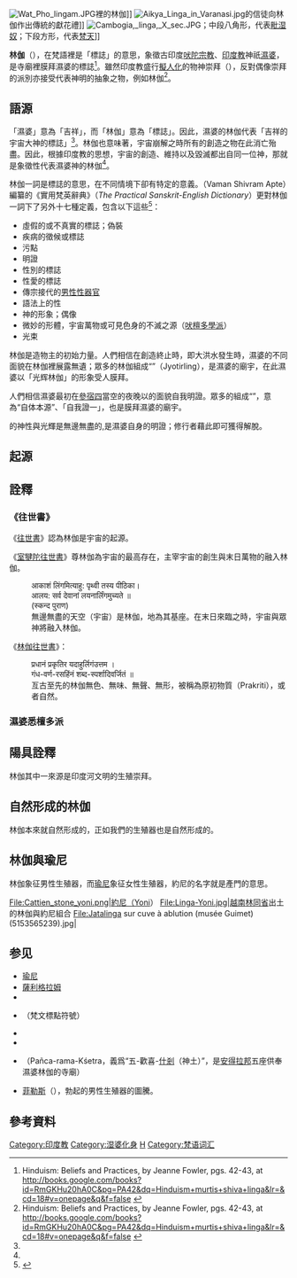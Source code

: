 {{not|林迦}}
{{印度教}}
[[File:Wat_Pho_lingam.JPG|thumb]]裡的林伽]]
[[File:Aikya_Linga_in_Varanasi.jpg|thumb]]的信徒向林伽作出傳統的獻花禮]]
[[File:Cambogia,_linga,_X_sec.JPG|thumb]]；中段八角形，代表[[毗湿奴|毗湿奴]]；下段方形，代表[[梵天|梵天]]]]

'''林伽'''（{{lang-sa|लिङ्गं|{{IAST|liṅgaṃ}}}}），在梵語裡是「標誌」的意思，象徵古印度[[吠陀宗教|吠陀宗教]]、[[印度教|印度教]]神祇[[濕婆|濕婆]]，是寺廟裡膜拜濕婆的標誌<ref name="sw.h">Hinduism: Beliefs and Practices, by Jeanne Fowler, pgs. 42-43, at http://books.google.com/books?id=RmGKHu20hA0C&pg=PA42&dq=Hinduism+murtis+shiva+linga&lr=&cd=18#v=onepage&q&f=false {{Wayback|url=http://books.google.com/books?id=RmGKHu20hA0C&pg=PA42&dq=Hinduism+murtis+shiva+linga&lr=&cd=18#v=onepage&q&f=false |date=20150905091459 }}</ref>。雖然印度教盛行[[擬人化|擬人化]]的物神崇拜（{{le|神相 (印度教)|murtis|神相}}），反對偶像崇拜的派別亦接受代表神明的抽象之物，例如林伽<ref>Hinduism: Beliefs and Practices, by Jeanne Fowler, pgs. 42-43, at http://books.google.com/books?id=RmGKHu20hA0C&pg=PA42&dq=Hinduism+murtis+shiva+linga&lr=&cd=18#v=onepage&q&f=false {{Wayback|url=http://books.google.com/books?id=RmGKHu20hA0C&pg=PA42&dq=Hinduism+murtis+shiva+linga&lr=&cd=18#v=onepage&q&f=false |date=20150905091459 }}</ref>。

== 語源 ==
「濕婆」意為「吉祥」，而「林伽」意為「標誌」。因此，濕婆的林伽代表「吉祥的宇宙大神的標誌」<ref name="sw.h"/>。林伽也意味著，宇宙崩解之時所有的創造之物在此消亡殆盡。因此，根據印度教的思想，宇宙的創造、維持以及毀滅都出自同一位神，那就是象徵性代表濕婆神的林伽<ref name="sw.h"/>。

林伽一詞是標誌的意思，在不同情境下卻有特定的意義。{{le|瓦曼·希沃勒姆·阿普特|Vaman Shivram Apte}}（Vaman Shivram Apte）編纂的《實用梵英辭典》（''The Practical Sanskrit-English Dictionary''）更對林伽一詞下了另外十七種定義，包含以下這些<ref>{{cite book|last=Apte|first=Vaman Shivaram|title=The Practical Sanskrit-English Dictionary|publisher=Prasad Prakashan|location=Poona|date=1957–59|edition=Revised and enlarged|pages=1366|url=http://dsal1.uchicago.edu/cgi-bin/philologic/getobject.pl?c.5:1:690.apte}}{{dead link|date=2018年3月 |bot=InternetArchiveBot |fix-attempted=yes }}</ref>：
* 虛假的或不真實的標誌；偽裝
* 疾病的徵候或標誌
* 污點
* 明證
* 性別的標誌
* 性愛的標誌
* 傳宗接代的[[男性生殖系統|男性性器官]]
* 語法上的性
* 神的形象；偶像
* 微妙的形體，宇宙萬物或可見色身的不滅之源（[[吠檀多學派|吠檀多學派]]）
* 光束

林伽是造物主的初始力量。人們相信在創造終止時，即大洪水發生時，濕婆的不同面貌在林伽裡展露無遺；眾多的林伽組成“{{le|十二光辉林伽|Jyotirling|光辉林伽}}”（Jyotirling），是濕婆的廟宇，在此濕婆以「光辉林伽」的形象受人膜拜。

人們相信濕婆最初在[[參宿四|參宿四]]當空的夜晚以{{le|十二光辉林伽|Jyotirling|光辉林伽}}的面貌自我明證。眾多的{{le|十二光辉林伽|Jyotirling|光辉林伽}}組成“{{le|斯瓦揚布|Svāyambhū}}”，意為“自体本源”、「自我證一」，也是膜拜濕婆的廟宇。

{{le|十二光辉林伽|Jyotirling|光辉林伽}}的神性與光輝是無邊無盡的,是濕婆自身的明證；修行者藉此即可獲得解脫。

== 起源 ==
==詮釋==
=== 《往世書》 ===
《[[往世書|往世書]]》認為林伽是宇宙的起源。


《[[室犍陀往世書|室犍陀往世書]]》尊林伽為宇宙的最高存在，主宰宇宙的創生與末日萬物的融入林伽。
:आकाशं लिंगमित्याहु: पृथ्वी तस्य पीठिका।
:आलय: सर्व देवानां लयनार्लिंगमुच्यते ॥
:(स्कन्द पुराण) 
:無邊無盡的天空（宇宙）是林伽，地為其基座。在末日來臨之時，宇宙與眾神將融入林伽。


《[[林伽往世書|林伽往世書]]》：
:प्रधानं प्रकृतिर यदाहुर्लिगंउत्तम ।
:गंध-वर्ण-रसहिंनं शब्द-स्पर्शादिवर्जितं ॥ 
:亙古至先的林伽無色、無味、無聲、無形，被稱為原初物質（Prakriti），或者自然。

=== 濕婆悉檀多派 ===

== 陽具詮釋 ==
林伽其中一來源是印度河文明的生殖崇拜。

==自然形成的林伽==
林伽本來就自然形成的，正如我們的生殖器也是自然形成的。

==林伽與瑜尼==
林伽象征男性生殖器，而[[瑜尼|瑜尼]]象征女性生殖器，約尼的名字就是產門的意思。
<gallery>
File:Cattien_stone_yoni.png|約尼（Yoni）
File:Linga-Yoni.jpg|越南[[林同省|林同省]]{{le|吉仙考古遺址|Cát Tiên archaeological site}}出土的林伽與約尼組合
File:Jatalinga sur cuve à ablution (musée Guimet) (5153565239).jpg|
</gallery>

== 参见 ==
* [[瑜尼|瑜尼]]
* [[薩利格拉姆|薩利格拉姆]]
* {{le|世界軸|Axis mundi}}
* {{le|棍號|Danda}}（梵文標點符號）
* {{le|印度教聖像學|Hindu iconography}}
* {{le|林伽派|Lingayatism}}
* {{le|五喜寺|Pancharama Kshetras}}（Pañca-rama-Kśetra，義爲“五-歡喜-[[什剎|什剎]]（神土）”，是[[安得拉邦|安得拉邦]]五座供奉濕婆林伽的寺廟）
* [[菲勒斯|菲勒斯]]（{{lang-gre|Φαλλός|Phallus}}），勃起的男性生殖器的圖騰。

== 參考資料 ==
{{reflist}}

{{Commons category|lingam|林伽}}
{{印度神话}}
[[Category:印度教|Category:印度教]]
[[Category:湿婆化身|Category:湿婆化身]]
[[Category:生殖崇拜|H]]
[[Category:梵语词汇|Category:梵语词汇]]